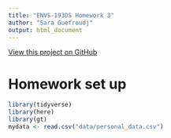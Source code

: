 ```yaml
---
title: "ENVS-193DS Homework 3"
author: "Sara Guefroudj"
output: html_document
---
```

[View this project on GitHub](https://github.com/Saraguef123/ENVS-193DS_homework-03)

# Homework set up
```r
library(tidyverse)
library(here)
library(gt)
mydata <- read.csv("data/personal_data.csv")
```


